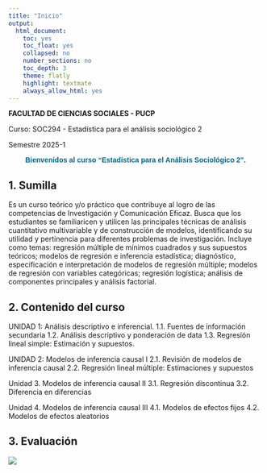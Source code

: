 ```yaml
---
title: "Inicio"
output:
  html_document:
    toc: yes
    toc_float: yes
    collapsed: no
    number_sections: no
    toc_depth: 3
    theme: flatly
    highlight: textmate
    always_allow_html: yes
---
```


**FACULTAD DE CIENCIAS SOCIALES - PUCP**

Curso: SOC294 - Estadística para el análisis sociológico 2

Semestre 2025-1

```{=html}
<style>
.custom-text {
  color: #00688B;
  font-family: Helvetica, sans-serif;
  text-align: center;
  font-weight: bold;
  font-size: 24 px;
}
</style>
```
::: custom-text
Bienvenidos al curso "Estadística para el Análisis Sociológico 2".
:::

## 1. Sumilla

Es un curso teórico y/o práctico que contribuye al logro de las competencias de Investigación y Comunicación Eficaz. Busca que los estudiantes se familiaricen y utilicen las principales técnicas de análisis cuantitativo multivariable y de construcción de modelos, identificando su utilidad y pertinencia para diferentes problemas de investigación. Incluye como temas: regresión múltiple de mínimos cuadrados y sus supuestos teóricos; modelos de regresión e inferencia estadística; diagnóstico, especificación e interpretación de modelos de regresión múltiple; modelos de regresión con variables categóricas; regresión logística; análisis de componentes principales y análisis factorial.

## 2. Contenido del curso


UNIDAD 1: Análisis descriptivo e inferencial.
1.1. Fuentes de información secundaria 
1.2. Análisis descriptivo y ponderación de data
1.3. Regresión lineal simple: Estimación y supuestos.

UNIDAD 2: Modelos de inferencia causal I
2.1. Revisión de modelos de inferencia causal
2.2. Regresión lineal múltiple: Estimaciones y supuestos  

Unidad 3. Modelos de inferencia causal II
3.1. Regresión discontinua
3.2. Diferencia en diferencias

Unidad 4. Modelos de inferencia causal III
4.1. Modelos de efectos fijos 
4.2. Modelos de efectos aleatorios


## 3. Evaluación

![](tablaindex.png)

